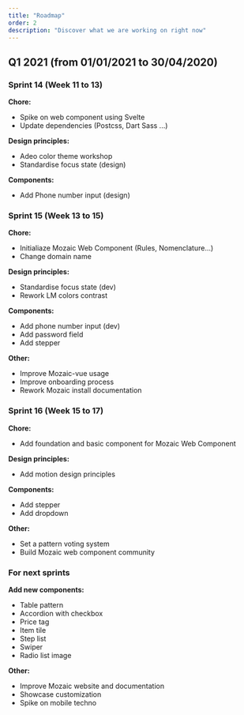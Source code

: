 ```yaml
---
title: "Roadmap"
order: 2
description: "Discover what we are working on right now"
---
```


## Q1 2021 (from 01/01/2021 to 30/04/2020)

### Sprint 14 (Week 11 to 13)

**Chore:**

- Spike on web component using Svelte
- Update dependencies (Postcss, Dart Sass ...)

**Design principles:**

- Adeo color theme workshop
- Standardise focus state (design)

**Components:**

- Add Phone number input (design)

### Sprint 15 (Week 13 to 15)

**Chore:**

- Initialiaze Mozaic Web Component (Rules, Nomenclature...)
- Change domain name

**Design principles:**

- Standardise focus state (dev)
- Rework LM colors contrast

**Components:**

- Add phone number input (dev)
- Add password field
- Add stepper

**Other:**

- Improve Mozaic-vue usage
- Improve onboarding process
- Rework Mozaic install documentation

### Sprint 16 (Week 15 to 17)

**Chore:**

- Add foundation and basic component for Mozaic Web Component

**Design principles:**

- Add motion design principles

**Components:**

- Add stepper
- Add dropdown

**Other:**

- Set a pattern voting system
- Build Mozaic web component community

### For next sprints

**Add new components:**

- Table pattern
- Accordion with checkbox
- Price tag
- Item tile
- Step list
- Swiper
- Radio list image

**Other:**

- Improve Mozaic website and documentation
- Showcase customization
- Spike on mobile techno
